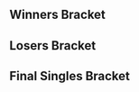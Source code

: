 {{SetGame|melee}}{{DISPLAYTITLE:B.E.A.S.T 7: ''Melee'' Singles Bracket}}{{BracketMatchSMWDisambig |oldtags=Rocky|newtags=Rocky (Swedish player)}}
{{B.E.A.S.T 7 Melee Tabs|This=3}}

==Winners Bracket==
{{16DEWBracketA2
|tourneylink=B.E.A.S.T/7/Melee
|tourneyname=B.E.A.S.T 7
|column-width=200
<!-- Ro16 -->
|r1m1p1=Leffen |r1m1p1flag=se |r1m1p1score=3
|r1m1p2=Amsah |r1m1p2flag=nl |r1m1p2score=0
|r1m1win=1
|r1m1p1char1= |r1m1p2char1= |r1m1p1stock1= |r1m1p2stock1= |r1m1win1= |r1m1stage1=
|r1m1p1char2= |r1m1p2char2= |r1m1p1stock2= |r1m1p2stock2= |r1m1win2= |r1m1stage2=
|r1m1p1char3= |r1m1p2char3= |r1m1p1stock3= |r1m1p2stock3= |r1m1win3= |r1m1stage3=
|r1m1p1char4= |r1m1p2char4= |r1m1p1stock4= |r1m1p2stock4= |r1m1win4= |r1m1stage4=
|r1m1p1char5= |r1m1p2char5= |r1m1p1stock5= |r1m1p2stock5= |r1m1win5= |r1m1stage5=
|r1m1date=
|r1m1finished=
|r1m1details={{BracketMatchDetails
|preview=
|lrthread=
|interview=
|recap=
|comment=
|vod=
}}

|r1m2p1=Druggedfox |r1m2p1flag=us |r1m2p1score=3
|r1m2p2=HomeMadeWaffles |r1m2p2flag=us |r1m2p2score=0
|r1m2win=1
|r1m2p1char1= |r1m2p2char1= |r1m2p1stock1= |r1m2p2stock1= |r1m2win1= |r1m2stage1=
|r1m2p1char2= |r1m2p2char2= |r1m2p1stock2= |r1m2p2stock2= |r1m2win2= |r1m2stage2=
|r1m2p1char3= |r1m2p2char3= |r1m2p1stock3= |r1m2p2stock3= |r1m2win3= |r1m2stage3=
|r1m2p1char4= |r1m2p2char4= |r1m2p1stock4= |r1m2p2stock4= |r1m2win4= |r1m2stage4=
|r1m2p1char5= |r1m2p2char5= |r1m2p1stock5= |r1m2p2stock5= |r1m2win5= |r1m2stage5=
|r1m2date=
|r1m2finished=
|r1m2details={{BracketMatchDetails
|preview=
|lrthread=
|interview=
|recap=
|comment=
|vod=
}}

|r1m3p1=SFAT |r1m3p1flag=us |r1m3p1score=3
|r1m3p2=Android |r1m3p2flag=se |r1m3p2score=0
|r1m3win=1
|r1m3p1char1= |r1m3p2char1= |r1m3p1stock1= |r1m3p2stock1= |r1m3win1= |r1m3stage1=
|r1m3p1char2= |r1m3p2char2= |r1m3p1stock2= |r1m3p2stock2= |r1m3win2= |r1m3stage2=
|r1m3p1char3= |r1m3p2char3= |r1m3p1stock3= |r1m3p2stock3= |r1m3win3= |r1m3stage3=
|r1m3p1char4= |r1m3p2char4= |r1m3p1stock4= |r1m3p2stock4= |r1m3win4= |r1m3stage4=
|r1m3p1char5= |r1m3p2char5= |r1m3p1stock5= |r1m3p2stock5= |r1m3win5= |r1m3stage5=
|r1m3date=
|r1m3finished=
|r1m3details={{BracketMatchDetails
|preview=
|lrthread=
|interview=
|recap=
|comment=
|vod=
}}

|r1m4p1=The Moon |r1m4p1flag=us |r1m4p1score=3
|r1m4p2=Trifasia |r1m4p2flag=es |r1m4p2score=2
|r1m4win=1
|r1m4p1char1=marth |r1m4p2char1=peach |r1m4p1stock1=2 |r1m4p2stock1=0 |r1m4win1=1 |r1m4stage1=Battlefield
|r1m4p1char2=marth |r1m4p2char2=peach |r1m4p1stock2=0 |r1m4p2stock2=1 |r1m4win2=2 |r1m4stage2=Battlfield
|r1m4p1char3=marth |r1m4p2char3=peach |r1m4p1stock3=0 |r1m4p2stock3=1 |r1m4win3=2 |r1m4stage3=Yoshi's Story
|r1m4p1char4=marth |r1m4p2char4=peach |r1m4p1stock4=1 |r1m4p2stock4=0 |r1m4win4=1 |r1m4stage4=Yoshi's Story
|r1m4p1char5=marth |r1m4p2char5=peach |r1m4p1stock5=1 |r1m4p2stock5=0 |r1m4win5=1 |r1m4stage5=Dream Land
|r1m4date=
|r1m4finished=
|r1m4details={{BracketMatchDetails
|preview=
|lrthread=
|interview=
|recap=
|comment=
|vod=
}}

|r1m5p1=Armada |r1m5p1flag=se |r1m5p1score=3
|r1m5p2=Zgetto |r1m5p2flag=nl |r1m5p2score=0
|r1m5win=1
|r1m5p1char1= |r1m5p2char1= |r1m5p1stock1= |r1m5p2stock1= |r1m5win1= |r1m5stage1=
|r1m5p1char2= |r1m5p2char2= |r1m5p1stock2= |r1m5p2stock2= |r1m5win2= |r1m5stage2=
|r1m5p1char3= |r1m5p2char3= |r1m5p1stock3= |r1m5p2stock3= |r1m5win3= |r1m5stage3=
|r1m5p1char4= |r1m5p2char4= |r1m5p1stock4= |r1m5p2stock4= |r1m5win4= |r1m5stage4=
|r1m5p1char5= |r1m5p2char5= |r1m5p1stock5= |r1m5p2stock5= |r1m5win5= |r1m5stage5=
|r1m5date=
|r1m5finished=
|r1m5details={{BracketMatchDetails
|preview=
|lrthread=
|interview=
|recap=
|comment=
|vod=
}}

|r1m6p1=Professor Pro |r1m6p1flag=gb |r1m6p1score=3
|r1m6p2=Jeapie |r1m6p2flag=nl |r1m6p2score=0
|r1m6win=1
|r1m6p1char1= |r1m6p2char1= |r1m6p1stock1= |r1m6p2stock1= |r1m6win1= |r1m6stage1=
|r1m6p1char2= |r1m6p2char2= |r1m6p1stock2= |r1m6p2stock2= |r1m6win2= |r1m6stage2=
|r1m6p1char3= |r1m6p2char3= |r1m6p1stock3= |r1m6p2stock3= |r1m6win3= |r1m6stage3=
|r1m6p1char4= |r1m6p2char4= |r1m6p1stock4= |r1m6p2stock4= |r1m6win4= |r1m6stage4=
|r1m6p1char5= |r1m6p2char5= |r1m6p1stock5= |r1m6p2stock5= |r1m6win5= |r1m6stage5=
|r1m6date=
|r1m6finished=
|r1m6details={{BracketMatchDetails
|preview=
|lrthread=
|interview=
|recap=
|comment=
|vod=
}}

|r1m7p1=Ice |r1m7p1flag=de |r1m7p1score=3
|r1m7p2=Slox |r1m7p2flag=us |r1m7p2score=0
|r1m7win=1
|r1m7p1char1=fox |r1m7p2char1=falco |r1m7p1stock1=3 |r1m7p2stock1=0 |r1m7win1=1 |r1m7stage1=Battlefield
|r1m7p1char2=fox |r1m7p2char2=falco |r1m7p1stock2=2 |r1m7p2stock2=0 |r1m7win2=1 |r1m7stage2=Pokémon Stadium
|r1m7p1char3=fox |r1m7p2char3=falco |r1m7p1stock3=2 |r1m7p2stock3=0 |r1m7win3=1 |r1m7stage3=Pokémon Stadium
|r1m7p1char4= |r1m7p2char4= |r1m7p1stock4= |r1m7p2stock4= |r1m7win4= |r1m7stage4=
|r1m7p1char5= |r1m7p2char5= |r1m7p1stock5= |r1m7p2stock5= |r1m7win5= |r1m7stage5=
|r1m7date=
|r1m7finished=
|r1m7details={{BracketMatchDetails
|preview=
|lrthread=
|interview=
|recap=
|comment=
|vod=
}}

|r1m8p1=Nintendude |r1m8p1flag=us |r1m8p1score=2
|r1m8p2=Crush |r1m8p2flag=us |r1m8p2score=3
|r1m8win=2
|r1m8p1char1= |r1m8p2char1= |r1m8p1stock1= |r1m8p2stock1= |r1m8win1= |r1m8stage1=
|r1m8p1char2= |r1m8p2char2= |r1m8p1stock2= |r1m8p2stock2= |r1m8win2= |r1m8stage2=
|r1m8p1char3= |r1m8p2char3= |r1m8p1stock3= |r1m8p2stock3= |r1m8win3= |r1m8stage3=
|r1m8p1char4= |r1m8p2char4= |r1m8p1stock4= |r1m8p2stock4= |r1m8win4= |r1m8stage4=
|r1m8p1char5= |r1m8p2char5= |r1m8p1stock5= |r1m8p2stock5= |r1m8win5= |r1m8stage5=
|r1m8date=
|r1m8finished=
|r1m8details={{BracketMatchDetails
|preview=
|lrthread=
|interview=
|recap=
|comment=
|vod=
}}

<!-- QUARTERFINALS -->
|r2m1p1=Leffen |r2m1p1flag=se |r2m1p1score=3
|r2m1p2=Druggedfox |r2m1p2flag=us |r2m1p2score=1
|r2m1win=1
|r2m1p1char1= |r2m1p2char1= |r2m1p1stock1= |r2m1p2stock1= |r2m1win1= |r2m1stage1=
|r2m1p1char2= |r2m1p2char2= |r2m1p1stock2= |r2m1p2stock2= |r2m1win2= |r2m1stage2=
|r2m1p1char3= |r2m1p2char3= |r2m1p1stock3= |r2m1p2stock3= |r2m1win3= |r2m1stage3=
|r2m1p1char4= |r2m1p2char4= |r2m1p1stock4= |r2m1p2stock4= |r2m1win4= |r2m1stage4=
|r2m1p1char5= |r2m1p2char5= |r2m1p1stock5= |r2m1p2stock5= |r2m1win5= |r2m1stage5=
|r2m1date=
|r2m1finished=
|r2m1details={{BracketMatchDetails
|preview=
|lrthread=
|interview=
|recap=
|comment=
|vod=
}}

|r2m2p1=SFAT |r2m2p1flag=us |r2m2p1score=1
|r2m2p2=The Moon |r2m2p2flag=us |r2m2p2score=3
|r2m2win=2
|r2m2p1char1= |r2m2p2char1= |r2m2p1stock1= |r2m2p2stock1= |r2m2win1= |r2m2stage1=
|r2m2p1char2= |r2m2p2char2= |r2m2p1stock2= |r2m2p2stock2= |r2m2win2= |r2m2stage2=
|r2m2p1char3= |r2m2p2char3= |r2m2p1stock3= |r2m2p2stock3= |r2m2win3= |r2m2stage3=
|r2m2p1char4= |r2m2p2char4= |r2m2p1stock4= |r2m2p2stock4= |r2m2win4= |r2m2stage4=
|r2m2p1char5= |r2m2p2char5= |r2m2p1stock5= |r2m2p2stock5= |r2m2win5= |r2m2stage5=
|r2m2date=
|r2m2finished=
|r2m2details={{BracketMatchDetails
|preview=
|lrthread=
|interview=
|recap=
|comment=
|vod=
}}

|r2m3p1=Armada |r2m3p1flag=se |r2m3p1score=3
|r2m3p2=Professor Pro |r2m3p2flag=gb |r2m3p2score=0
|r2m3win=1
|r2m3p1char1=peach |r2m3p2char1=fox |r2m3p1stock1=3 |r2m3p2stock1=0 |r2m3win1=1 |r2m3stage1=Dream Land
|r2m3p1char2=peach |r2m3p2char2=fox |r2m3p1stock2=2 |r2m3p2stock2=0 |r2m3win2=1 |r2m3stage2=Pokémon Stadium
|r2m3p1char3=peach |r2m3p2char3=fox |r2m3p1stock3=2 |r2m3p2stock3=0 |r2m3win3=1 |r2m3stage3=Pokémon Stadium
|r2m3p1char4= |r2m3p2char4= |r2m3p1stock4= |r2m3p2stock4= |r2m3win4= |r2m3stage4=
|r2m3p1char5= |r2m3p2char5= |r2m3p1stock5= |r2m3p2stock5= |r2m3win5= |r2m3stage5=
|r2m3date=
|r2m3finished=
|r2m3details={{BracketMatchDetails
|preview=
|lrthread=
|interview=
|recap=
|comment=
|vod=
}}

|r2m4p1=Ice |r2m4p1flag=de |r2m4p1score=3
|r2m4p2=Crush |r2m4p2flag=us |r2m4p2score=0
|r2m4win=1
|r2m4p1char1= |r2m4p2char1= |r2m4p1stock1= |r2m4p2stock1= |r2m4win1= |r2m4stage1=
|r2m4p1char2= |r2m4p2char2= |r2m4p1stock2= |r2m4p2stock2= |r2m4win2= |r2m4stage2=
|r2m4p1char3= |r2m4p2char3= |r2m4p1stock3= |r2m4p2stock3= |r2m4win3= |r2m4stage3=
|r2m4p1char4= |r2m4p2char4= |r2m4p1stock4= |r2m4p2stock4= |r2m4win4= |r2m4stage4=
|r2m4p1char5= |r2m4p2char5= |r2m4p1stock5= |r2m4p2stock5= |r2m4win5= |r2m4stage5=
|r2m4date=
|r2m4finished=
|r2m4details={{BracketMatchDetails
|preview=
|lrthread=
|interview=
|recap=
|comment=
|vod=
}}

<!-- SEMIFINALS -->
|r3m1p1=Leffen |r3m1p1flag=se |r3m1p1score=3
|r3m1p2=The Moon |r3m1p2flag=us |r3m1p2score=2
|r3m1win=1
|r3m1p1char1=fox |r3m1p2char1=marth |r3m1p1stock1=1 |r3m1p2stock1=0 |r3m1win1=1 |r3m1stage1=Battlefield
|r3m1p1char2=fox |r3m1p2char2=marth |r3m1p1stock2=0 |r3m1p2stock2=1 |r3m1win2=2 |r3m1stage2=Yoshi's Story
|r3m1p1char3=fox |r3m1p2char3=marth |r3m1p1stock3=2 |r3m1p2stock3=0 |r3m1win3=1 |r3m1stage3=Dream Land
|r3m1p1char4=fox |r3m1p2char4=marth |r3m1p1stock4=0 |r3m1p2stock4=3 |r3m1win4=2 |r3m1stage4=Fountain of Dreams
|r3m1p1char5=fox |r3m1p2char5=marth |r3m1p1stock5=1 |r3m1p2stock5=0 |r3m1win5=1 |r3m1stage5=Pokémon Stadium
|r3m1date=
|r3m1finished=
|r3m1details={{BracketMatchDetails
|preview=
|lrthread=
|interview=
|recap=
|comment=
|vod=https://www.youtube.com/watch?v=y-6-nva9Tjc
}}

|r3m2p1=Armada |r3m2p1flag=se |r3m2p1score=3
|r3m2p2=Ice |r3m2p2flag=de |r3m2p2score=0
|r3m2win=1
|r3m2p1char1=peach |r3m2p2char1=fox |r3m2p1stock1=2 |r3m2p2stock1=0 |r3m2win1=1 |r3m2stage1=Fountain of Dreams
|r3m2p1char2=peach |r3m2p2char2=fox |r3m2p1stock2=2 |r3m2p2stock2=0 |r3m2win2=1 |r3m2stage2=Pokémon Stadium
|r3m2p1char3=peach |r3m2p2char3=fox |r3m2p1stock3=2 |r3m2p2stock3=0 |r3m2win3=1 |r3m2stage3=Pokémon Stadium
|r3m2date=
|r3m2finished=
|r3m2details={{BracketMatchDetails
|preview=
|lrthread=
|interview=
|recap=
|comment=
|vod=https://www.youtube.com/watch?v=CYxignA-1co
}}
}}

==Losers Bracket==
{{32DELBracketSmwA
|tourneylink=B.E.A.S.T/7/Melee
|tourneyname=B.E.A.S.T 7
|l1placement=25-32
|l2placement=17-24
|l3placement=13-16
|l4placement=9-12
|l5placement=7-8
|l6placement=5-6
|column-width=150
|L1=Losers Round 1
|L2=Losers Round 2
|L3=Losers Round 3
|L4=Losers Round 4
|L5=Losers Round 5
|L6=Losers Round 6
|L7=Losers Round 7
|L8=Losers Round 8

|l1m1p1=Eagle |l1m1p1flag=dk |l1m1p1score=0
|l1m1p2=Fuzzyness |l1m1p2flag=gb |l1m1p2score=2
|l1m1win=2
|l1m1p1char1= |l1m1p2char1= |l1m1p1stock1= |l1m1p2stock1= |l1m1win1= |l1m1stage1=
|l1m1p1char2= |l1m1p2char2= |l1m1p1stock2= |l1m1p2stock2= |l1m1win2= |l1m1stage2=
|l1m1p1char3= |l1m1p2char3= |l1m1p1stock3= |l1m1p2stock3= |l1m1win3= |l1m1stage3=
|l1m1p1char4= |l1m1p2char4= |l1m1p1stock4= |l1m1p2stock4= |l1m1win4= |l1m1stage4=
|l1m1p1char5= |l1m1p2char5= |l1m1p1stock5= |l1m1p2stock5= |l1m1win5= |l1m1stage5=
|l1m1date=
|l1m1finished=
|l1m1details={{BracketMatchDetails|comment=|preview=|lrthread=|vod=|interview=|recap=}}

|l1m2p1=Daydee |l1m2p1flag=se |l1m2p1score=2
|l1m2p2=dizzkidboogie |l1m2p2flag=us |l1m2p2score=1
|l1m2win=1
|l1m2p1char1= |l1m2p2char1= |l1m2p1stock1= |l1m2p2stock1= |l1m2win1= |l1m2stage1=
|l1m2p1char2= |l1m2p2char2= |l1m2p1stock2= |l1m2p2stock2= |l1m2win2= |l1m2stage2=
|l1m2p1char3= |l1m2p2char3= |l1m2p1stock3= |l1m2p2stock3= |l1m2win3= |l1m2stage3=
|l1m2p1char4= |l1m2p2char4= |l1m2p1stock4= |l1m2p2stock4= |l1m2win4= |l1m2stage4=
|l1m2p1char5= |l1m2p2char5= |l1m2p1stock5= |l1m2p2stock5= |l1m2win5= |l1m2stage5=
|l1m2date=
|l1m2finished=
|l1m2details={{BracketMatchDetails|comment=|preview=|lrthread=|vod=|interview=|recap=}}

|l1m3p1=SchlimmShady |l1m3p1flag=de |l1m3p1score=1
|l1m3p2=Sverre |l1m3p2flag=no |l1m3p2score=2
|l1m3win=2
|l1m3p1char1= |l1m3p2char1= |l1m3p1stock1= |l1m3p2stock1= |l1m3win1= |l1m3stage1=
|l1m3p1char2= |l1m3p2char2= |l1m3p1stock2= |l1m3p2stock2= |l1m3win2= |l1m3stage2=
|l1m3p1char3= |l1m3p2char3= |l1m3p1stock3= |l1m3p2stock3= |l1m3win3= |l1m3stage3=
|l1m3p1char4= |l1m3p2char4= |l1m3p1stock4= |l1m3p2stock4= |l1m3win4= |l1m3stage4=
|l1m3p1char5= |l1m3p2char5= |l1m3p1stock5= |l1m3p2stock5= |l1m3win5= |l1m3stage5=
|l1m3date=
|l1m3finished=
|l1m3details={{BracketMatchDetails|comment=|preview=|lrthread=|vod=|interview=|recap=}}

|l1m4p1=Zorc |l1m4p1flag=no |l1m4p1score=2
|l1m4p2=Rocky |l1m4p2flag=se |l1m4p2score=1
|l1m4win=1
|l1m4p1char1= |l1m4p2char1= |l1m4p1stock1= |l1m4p2stock1= |l1m4win1= |l1m4stage1=
|l1m4p1char2= |l1m4p2char2= |l1m4p1stock2= |l1m4p2stock2= |l1m4win2= |l1m4stage2=
|l1m4p1char3= |l1m4p2char3= |l1m4p1stock3= |l1m4p2stock3= |l1m4win3= |l1m4stage3=
|l1m4p1char4= |l1m4p2char4= |l1m4p1stock4= |l1m4p2stock4= |l1m4win4= |l1m4stage4=
|l1m4p1char5= |l1m4p2char5= |l1m4p1stock5= |l1m4p2stock5= |l1m4win5= |l1m4stage5=
|l1m4date=
|l1m4finished=
|l1m4details={{BracketMatchDetails|comment=|preview=|lrthread=|vod=|interview=|recap=}}

|l1m5p1=MattDotZeb |l1m5p1flag=us |l1m5p1score={{win}}
|l1m5p2=JohnnyFight |l1m5p2flag=se |l1m5p2score=DQ
|l1m5win=1
|l1m5p1char1= |l1m5p2char1= |l1m5p1stock1= |l1m5p2stock1= |l1m5win1= |l1m5stage1=
|l1m5p1char2= |l1m5p2char2= |l1m5p1stock2= |l1m5p2stock2= |l1m5win2= |l1m5stage2=
|l1m5p1char3= |l1m5p2char3= |l1m5p1stock3= |l1m5p2stock3= |l1m5win3= |l1m5stage3=
|l1m5p1char4= |l1m5p2char4= |l1m5p1stock4= |l1m5p2stock4= |l1m5win4= |l1m5stage4=
|l1m5p1char5= |l1m5p2char5= |l1m5p1stock5= |l1m5p2stock5= |l1m5win5= |l1m5stage5=
|l1m5date=
|l1m5finished=
|l1m5details={{BracketMatchDetails|comment=|preview=|lrthread=|vod=|interview=|recap=}}

|l1m6p1=K-12 |l1m6p1flag=es |l1m6p1score=1
|l1m6p2=Däumling |l1m6p2flag=de |l1m6p2score=2
|l1m6win=2
|l1m6p1char1= |l1m6p2char1= |l1m6p1stock1= |l1m6p2stock1= |l1m6win1= |l1m6stage1=
|l1m6p1char2= |l1m6p2char2= |l1m6p1stock2= |l1m6p2stock2= |l1m6win2= |l1m6stage2=
|l1m6p1char3= |l1m6p2char3= |l1m6p1stock3= |l1m6p2stock3= |l1m6win3= |l1m6stage3=
|l1m6p1char4= |l1m6p2char4= |l1m6p1stock4= |l1m6p2stock4= |l1m6win4= |l1m6stage4=
|l1m6p1char5= |l1m6p2char5= |l1m6p1stock5= |l1m6p2stock5= |l1m6win5= |l1m6stage5=
|l1m6date=
|l1m6finished=
|l1m6details={{BracketMatchDetails|comment=|preview=|lrthread=|vod=|interview=|recap=}}

|l1m7p1=Zoler |l1m7p1flag=se |l1m7p1score=0
|l1m7p2=Overtriforce |l1m7p2flag=es |l1m7p2score=2
|l1m7win=2
|l1m7p1char1= |l1m7p2char1= |l1m7p1stock1= |l1m7p2stock1= |l1m7win1= |l1m7stage1=
|l1m7p1char2= |l1m7p2char2= |l1m7p1stock2= |l1m7p2stock2= |l1m7win2= |l1m7stage2=
|l1m7p1char3= |l1m7p2char3= |l1m7p1stock3= |l1m7p2stock3= |l1m7win3= |l1m7stage3=
|l1m7p1char4= |l1m7p2char4= |l1m7p1stock4= |l1m7p2stock4= |l1m7win4= |l1m7stage4=
|l1m7p1char5= |l1m7p2char5= |l1m7p1stock5= |l1m7p2stock5= |l1m7win5= |l1m7stage5=
|l1m7date=
|l1m7finished=
|l1m7details={{BracketMatchDetails|comment=|preview=|lrthread=|vod=|interview=|recap=}}

|l1m8p1=BeLia |l1m8p1flag=fr |l1m8p1score=0
|l1m8p2=Baxon |l1m8p2flag=fr |l1m8p2score=2
|l1m8win=2
|l1m8p1char1= |l1m8p2char1= |l1m8p1stock1= |l1m8p2stock1= |l1m8win1= |l1m8stage1=
|l1m8p1char2= |l1m8p2char2= |l1m8p1stock2= |l1m8p2stock2= |l1m8win2= |l1m8stage2=
|l1m8p1char3= |l1m8p2char3= |l1m8p1stock3= |l1m8p2stock3= |l1m8win3= |l1m8stage3=
|l1m8p1char4= |l1m8p2char4= |l1m8p1stock4= |l1m8p2stock4= |l1m8win4= |l1m8stage4=
|l1m8p1char5= |l1m8p2char5= |l1m8p1stock5= |l1m8p2stock5= |l1m8win5= |l1m8stage5=
|l1m8date=
|l1m8finished=
|l1m8details={{BracketMatchDetails|comment=|preview=|lrthread=|vod=|interview=|recap=}}


|l2m1p1=Nintendude |l2m1p1flag=us |l2m1p1score=2
|l2m1p2=Fuzzyness |l2m1p2flag=gb |l2m1p2score=3
|l2m1win=2
|l2m1p1char1= |l2m1p2char1= |l2m1p1stock1= |l2m1p2stock1= |l2m1win1= |l2m1stage1=
|l2m1p1char2= |l2m1p2char2= |l2m1p1stock2= |l2m1p2stock2= |l2m1win2= |l2m1stage2=
|l2m1p1char3= |l2m1p2char3= |l2m1p1stock3= |l2m1p2stock3= |l2m1win3= |l2m1stage3=
|l2m1p1char4= |l2m1p2char4= |l2m1p1stock4= |l2m1p2stock4= |l2m1win4= |l2m1stage4=
|l2m1p1char5= |l2m1p2char5= |l2m1p1stock5= |l2m1p2stock5= |l2m1win5= |l2m1stage5=
|l2m1date=
|l2m1finished=
|l2m1details={{BracketMatchDetails|comment=|preview=|lrthread=|vod=|interview=|recap=}}

|l2m2p1=Slox |l2m2p1flag=us |l2m2p1score=3
|l2m2p2=Daydee |l2m2p2flag=se |l2m2p2score=2
|l2m2win=1
|l2m2p1char1= |l2m2p2char1= |l2m2p1stock1= |l2m2p2stock1= |l2m2win1= |l2m2stage1=
|l2m2p1char2= |l2m2p2char2= |l2m2p1stock2= |l2m2p2stock2= |l2m2win2= |l2m2stage2=
|l2m2p1char3= |l2m2p2char3= |l2m2p1stock3= |l2m2p2stock3= |l2m2win3= |l2m2stage3=
|l2m2p1char4= |l2m2p2char4= |l2m2p1stock4= |l2m2p2stock4= |l2m2win4= |l2m2stage4=
|l2m2p1char5= |l2m2p2char5= |l2m2p1stock5= |l2m2p2stock5= |l2m2win5= |l2m2stage5=
|l2m2date=
|l2m2finished=
|l2m2details={{BracketMatchDetails|comment=|preview=|lrthread=|vod=|interview=|recap=}}

|l2m3p1=Jeapie |l2m3p1flag=nl |l2m3p1score=3
|l2m3p2=Sverre |l2m3p2flag=no |l2m3p2score=0
|l2m3win=1
|l2m3p1char1= |l2m3p2char1= |l2m3p1stock1= |l2m3p2stock1= |l2m3win1= |l2m3stage1=
|l2m3p1char2= |l2m3p2char2= |l2m3p1stock2= |l2m3p2stock2= |l2m3win2= |l2m3stage2=
|l2m3p1char3= |l2m3p2char3= |l2m3p1stock3= |l2m3p2stock3= |l2m3win3= |l2m3stage3=
|l2m3p1char4= |l2m3p2char4= |l2m3p1stock4= |l2m3p2stock4= |l2m3win4= |l2m3stage4=
|l2m3p1char5= |l2m3p2char5= |l2m3p1stock5= |l2m3p2stock5= |l2m3win5= |l2m3stage5=
|l2m3date=
|l2m3finished=
|l2m3details={{BracketMatchDetails|comment=|preview=|lrthread=|vod=|interview=|recap=}}

|l2m4p1=Zgetto |l2m4p1flag=nl |l2m4p1score=3
|l2m4p2=Zorc |l2m4p2flag=no |l2m4p2score=0
|l2m4win=1
|l2m4p1char1= |l2m4p2char1= |l2m4p1stock1= |l2m4p2stock1= |l2m4win1= |l2m4stage1=
|l2m4p1char2= |l2m4p2char2= |l2m4p1stock2= |l2m4p2stock2= |l2m4win2= |l2m4stage2=
|l2m4p1char3= |l2m4p2char3= |l2m4p1stock3= |l2m4p2stock3= |l2m4win3= |l2m4stage3=
|l2m4p1char4= |l2m4p2char4= |l2m4p1stock4= |l2m4p2stock4= |l2m4win4= |l2m4stage4=
|l2m4p1char5= |l2m4p2char5= |l2m4p1stock5= |l2m4p2stock5= |l2m4win5= |l2m4stage5=
|l2m4date=
|l2m4finished=
|l2m4details={{BracketMatchDetails|comment=|preview=|lrthread=|vod=|interview=|recap=}}

|l2m5p1=Trifasia |l2m5p1flag=es |l2m5p1score=3
|l2m5p2=MattDotZeb |l2m5p2flag=us |l2m5p2score=2
|l2m5win=1
|l2m5p1char1= |l2m5p2char1= |l2m5p1stock1= |l2m5p2stock1= |l2m5win1= |l2m5stage1=
|l2m5p1char2= |l2m5p2char2= |l2m5p1stock2= |l2m5p2stock2= |l2m5win2= |l2m5stage2=
|l2m5p1char3= |l2m5p2char3= |l2m5p1stock3= |l2m5p2stock3= |l2m5win3= |l2m5stage3=
|l2m5p1char4= |l2m5p2char4= |l2m5p1stock4= |l2m5p2stock4= |l2m5win4= |l2m5stage4=
|l2m5p1char5= |l2m5p2char5= |l2m5p1stock5= |l2m5p2stock5= |l2m5win5= |l2m5stage5=
|l2m5date=
|l2m5finished=
|l2m5details={{BracketMatchDetails|comment=|preview=|lrthread=|vod=|interview=|recap=}}

|l2m6p1=Android |l2m6p1flag=se |l2m6p1score=3
|l2m6p2=Däumling |l2m6p2flag=de |l2m6p2score=1
|l2m6win=1
|l2m6p1char1= |l2m6p2char1= |l2m6p1stock1= |l2m6p2stock1= |l2m6win1= |l2m6stage1=
|l2m6p1char2= |l2m6p2char2= |l2m6p1stock2= |l2m6p2stock2= |l2m6win2= |l2m6stage2=
|l2m6p1char3= |l2m6p2char3= |l2m6p1stock3= |l2m6p2stock3= |l2m6win3= |l2m6stage3=
|l2m6p1char4= |l2m6p2char4= |l2m6p1stock4= |l2m6p2stock4= |l2m6win4= |l2m6stage4=
|l2m6p1char5= |l2m6p2char5= |l2m6p1stock5= |l2m6p2stock5= |l2m6win5= |l2m6stage5=
|l2m6date=
|l2m6finished=
|l2m6details={{BracketMatchDetails|comment=|preview=|lrthread=|vod=|interview=|recap=}}

|l2m7p1=HomeMadeWaffles |l2m7p1flag=us |l2m7p1score=1
|l2m7p2=Overtriforce |l2m7p2flag=es |l2m7p2score=3
|l2m7win=2
|l2m7p1char1= |l2m7p2char1= |l2m7p1stock1= |l2m7p2stock1= |l2m7win1= |l2m7stage1=
|l2m7p1char2= |l2m7p2char2= |l2m7p1stock2= |l2m7p2stock2= |l2m7win2= |l2m7stage2=
|l2m7p1char3= |l2m7p2char3= |l2m7p1stock3= |l2m7p2stock3= |l2m7win3= |l2m7stage3=
|l2m7p1char4= |l2m7p2char4= |l2m7p1stock4= |l2m7p2stock4= |l2m7win4= |l2m7stage4=
|l2m7p1char5= |l2m7p2char5= |l2m7p1stock5= |l2m7p2stock5= |l2m7win5= |l2m7stage5=
|l2m7date=
|l2m7finished=
|l2m7details={{BracketMatchDetails|comment=|preview=|lrthread=|vod=|interview=|recap=}}

|l2m8p1=Amsah |l2m8p1flag=nl |l2m8p1score=3
|l2m8p2=Baxon |l2m8p2flag=fr |l2m8p2score=1
|l2m8win=1
|l2m8p1char1=sheik |l2m8p2char1=falco |l2m8p1stock1=0 |l2m8p2stock1=2 |l2m8win1=2 |l2m8stage1=Battlefield
|l2m8p1char2=sheik |l2m8p2char2=falco |l2m8p1stock2=2 |l2m8p2stock2=0 |l2m8win2=1 |l2m8stage2=Yoshi's Story
|l2m8p1char3=sheik |l2m8p2char3=falco |l2m8p1stock3=2 |l2m8p2stock3=0 |l2m8win3=1 |l2m8stage3=Pokémon Stadium
|l2m8p1char4=sheik |l2m8p2char4=falco |l2m8p1stock4=1 |l2m8p2stock4=0 |l2m8win4=1 |l2m8stage4=Dream Land
|l2m8p1char5= |l2m8p2char5= |l2m8p1stock5= |l2m8p2stock5= |l2m8win5= |l2m8stage5=
|l2m8date=
|l2m8finished=
|l2m8details={{BracketMatchDetails|comment=|preview=|lrthread=|vod=|interview=|recap=}}


|l3m1p1=Fuzzyness |l3m1p1flag=gb |l3m1p1score=1
|l3m1p2=Slox |l3m1p2flag=us |l3m1p2score=3
|l3m1win=2
|l3m1p1char1=fox |l3m1p2char1=fox |l3m1p1stock1=0 |l3m1p2stock1=2 |l3m1win1=2 |l3m1stage1=Battlefield
|l3m1p1char2=fox |l3m1p2char2=fox |l3m1p1stock2=0 |l3m1p2stock2=1 |l3m1win2=2 |l3m1stage2=Battlefield
|l3m1p1char3=cf |l3m1p2char3=fox |l3m1p1stock3=2 |l3m1p2stock3=0 |l3m1win3=1 |l3m1stage3=Battlefield
|l3m1p1char4=cf |l3m1p2char4=fox |l3m1p1stock4=0 |l3m1p2stock4=1 |l3m1win4=2 |l3m1stage4=Fountain of Dreams
|l3m1p1char5= |l3m1p2char5= |l3m1p1stock5= |l3m1p2stock5= |l3m1win5= |l3m1stage5=
|l3m1date=February 19, 2017
|l3m1finished=
|l3m1details={{BracketMatchDetails|comment=|preview=|lrthread=|vod=|interview=|recap=}}

|l3m2p1=Jeapie |l3m2p1flag=nl |l3m2p1score=1
|l3m2p2=Zgetto  |l3m2p2flag=nl |l3m2p2score=3
|l3m2win=2
|l3m2p1char1= |l3m2p2char1= |l3m2p1stock1= |l3m2p2stock1= |l3m2win1= |l3m2stage1=
|l3m2p1char2= |l3m2p2char2= |l3m2p1stock2= |l3m2p2stock2= |l3m2win2= |l3m2stage2=
|l3m2p1char3= |l3m2p2char3= |l3m2p1stock3= |l3m2p2stock3= |l3m2win3= |l3m2stage3=
|l3m2p1char4= |l3m2p2char4= |l3m2p1stock4= |l3m2p2stock4= |l3m2win4= |l3m2stage4=
|l3m2p1char5= |l3m2p2char5= |l3m2p1stock5= |l3m2p2stock5= |l3m2win5= |l3m2stage5=
|l3m2date=
|l3m2finished=
|l3m2details={{BracketMatchDetails|comment=|preview=|lrthread=|vod=|interview=|recap=}}

|l3m3p1=Trifasia |l3m3p1flag=es |l3m3p1score=2
|l3m3p2=Android |l3m3p2flag=se |l3m3p2score=3
|l3m3win=2
|l3m3p1char1=peach |l3m3p2char1=sheik |l3m3p1stock1=1 |l3m3p2stock1=0 |l3m3win1=1 |l3m3stage1=Battlefield
|l3m3p1char2=peach |l3m3p2char2=sheik |l3m3p1stock2=0 |l3m3p2stock2=1 |l3m3win2=2 |l3m3stage2=Yoshi's Story
|l3m3p1char3=peach |l3m3p2char3=sheik |l3m3p1stock3=0 |l3m3p2stock3=1 |l3m3win3=2 |l3m3stage3=Final Destination
|l3m3p1char4=peach |l3m3p2char4=sheik |l3m3p1stock4=2 |l3m3p2stock4=0 |l3m3win4=1 |l3m3stage4=Final Destination
|l3m3p1char5=peach |l3m3p2char5=sheik |l3m3p1stock5=0 |l3m3p2stock5=2 |l3m3win5=2 |l3m3stage5=Fountain of Dreams
|l3m3date=
|l3m3finished=
|l3m3details={{BracketMatchDetails|comment=|preview=|lrthread=|vod=|interview=|recap=}}

|l3m4p1=Overtriforce |l3m4p1flag=es |l3m4p1score=2
|l3m4p2=Amsah |l3m4p2flag=nl |l3m4p2score=3
|l3m4win=2
|l3m4p1char1= |l3m4p2char1= |l3m4p1stock1= |l3m4p2stock1= |l3m4win1= |l3m4stage1=
|l3m4p1char2= |l3m4p2char2= |l3m4p1stock2= |l3m4p2stock2= |l3m4win2= |l3m4stage2=
|l3m4p1char3= |l3m4p2char3= |l3m4p1stock3= |l3m4p2stock3= |l3m4win3= |l3m4stage3=
|l3m4p1char4= |l3m4p2char4= |l3m4p1stock4= |l3m4p2stock4= |l3m4win4= |l3m4stage4=
|l3m4p1char5= |l3m4p2char5= |l3m4p1stock5= |l3m4p2stock5= |l3m4win5= |l3m4stage5=
|l3m4date=
|l3m4finished=
|l3m4details={{BracketMatchDetails|comment=|preview=|lrthread=|vod=|interview=|recap=}}


|l4m1p1=SFAT |l4m1p1flag=us |l4m1p1score=1
|l4m1p2=Slox |l4m1p2flag=us |l4m1p2score=3
|l4m1win=2
|l4m1p1char1=fox |l4m1p2char1=fox |l4m1p1stock1=1 |l4m1p2stock1=0 |l4m1win1=1 |l4m1stage1=Yoshi's Story
|l4m1p1char2=fox |l4m1p2char2=fox |l4m1p1stock2=0 |l4m1p2stock2=1 |l4m1win2=2 |l4m1stage2=Battlefield
|l4m1p1char3=fox |l4m1p2char3=fox |l4m1p1stock3=0 |l4m1p2stock3=1 |l4m1win3=2 |l4m1stage3=Final Destination
|l4m1p1char4=fox |l4m1p2char4=fox |l4m1p1stock4=0 |l4m1p2stock4=1 |l4m1win4=2 |l4m1stage4=Final Destination
|l4m1p1char5= |l4m1p2char5= |l4m1p1stock5= |l4m1p2stock5= |l4m1win5= |l4m1stage5=
|l4m1date=
|l4m1finished=
|l4m1details={{BracketMatchDetails|comment=|preview=|lrthread=|vod=|interview=|recap=}}

|l4m2p1=Druggedfox |l4m2p1flag=us |l4m2p1score=3
|l4m2p2=Zgetto |l4m2p2flag=nl |l4m2p2score=0
|l4m2win=1
|l4m2p1char1=fox |l4m2p2char1=fox |l4m2p1stock1=1 |l4m2p2stock1=0 |l4m2win1=1 |l4m2stage1=Yoshi's Story
|l4m2p1char2=fox |l4m2p2char2=fox |l4m2p1stock2=1 |l4m2p2stock2=0 |l4m2win2=1 |l4m2stage2=Fountain of Dreams
|l4m2p1char3=fox |l4m2p2char3=fox |l4m2p1stock3=1 |l4m2p2stock3=0 |l4m2win3=1 |l4m2stage3=Fountain of Dreams
|l4m2p1char4= |l4m2p2char4= |l4m2p1stock4= |l4m2p2stock4= |l4m2win4= |l4m2stage4=
|l4m2p1char5= |l4m2p2char5= |l4m2p1stock5= |l4m2p2stock5= |l4m2win5= |l4m2stage5=
|l4m2date=
|l4m2finished=
|l4m2details={{BracketMatchDetails|comment=|preview=|lrthread=|vod=|interview=|recap=}}

|l4m3p1=Crush |l4m3p1flag=us |l4m3p1score=0
|l4m3p2=Android |l4m3p2flag=se |l4m3p2score=3
|l4m3win=2
|l4m3p1char1=fox |l4m3p2char1=sheik |l4m3p1stock1=0 |l4m3p2stock1=1 |l4m3win1=2 |l4m3stage1=Battlefield
|l4m3p1char2=fox |l4m3p2char2=sheik |l4m3p1stock2=0 |l4m3p2stock2=1 |l4m3win2=2 |l4m3stage2=Pokémon Stadium
|l4m3p1char3=fox |l4m3p2char3=sheik |l4m3p1stock3=0 |l4m3p2stock3=1 |l4m3win3=2 |l4m3stage3=Pokémon Stadium
|l4m3p1char4= |l4m3p2char4= |l4m3p1stock4= |l4m3p2stock4= |l4m3win4= |l4m3stage4=
|l4m3p1char5= |l4m3p2char5= |l4m3p1stock5= |l4m3p2stock5= |l4m3win5= |l4m3stage5=
|l4m3date=
|l4m3finished=
|l4m3details={{BracketMatchDetails|comment=|preview=|lrthread=|vod=|interview=|recap=}}

|l4m4p1=Professor Pro |l4m4p1flag=gb |l4m4p1score=1
|l4m4p2=Amsah |l4m4p2flag=nl |l4m4p2score=3
|l4m4win=2
|l4m4p1char1=fox |l4m4p2char1=sheik |l4m4p1stock1=1 |l4m4p2stock1=0 |l4m4win1=1 |l4m4stage1=Yoshi's Story
|l4m4p1char2=fox |l4m4p2char2=sheik |l4m4p1stock2=0 |l4m4p2stock2=1 |l4m4win2=2 |l4m4stage2=Battlefield
|l4m4p1char3=fox |l4m4p2char3=sheik |l4m4p1stock3=0 |l4m4p2stock3=1 |l4m4win3=2 |l4m4stage3=Pokémon Stadium
|l4m4p1char4=fox |l4m4p2char4=sheik |l4m4p1stock4=0 |l4m4p2stock4=1 |l4m4win4=2 |l4m4stage4=Pokémon Stadium
|l4m4p1char5= |l4m4p2char5= |l4m4p1stock5= |l4m4p2stock5= |l4m4win5= |l4m4stage5=
|l4m4date=
|l4m4finished=
|l4m4details={{BracketMatchDetails|comment=|preview=|lrthread=|vod=|interview=|recap=}}


|l5m1p1=Slox |l5m1p1flag=us |l5m1p1score=1
|l5m1p2=Druggedfox |l5m1p2flag=us |l5m1p2score=3
|l5m1win=2
|l5m1p1char1=fox |l5m1p2char1=fox |l5m1p1stock1=0 |l5m1p2stock1=2 |l5m1win1=2 |l5m1stage1=Yoshi's Story
|l5m1p1char2=fox |l5m1p2char2=fox |l5m1p1stock2=0 |l5m1p2stock2=1 |l5m1win2=2 |l5m1stage2=Battlefield
|l5m1p1char3=fox |l5m1p2char3=fox |l5m1p1stock3=1 |l5m1p2stock3=0 |l5m1win3=1 |l5m1stage3=Battlefield
|l5m1p1char4=fox |l5m1p2char4=fox |l5m1p1stock4=0 |l5m1p2stock4=1 |l5m1win4=2 |l5m1stage4=Pokémon Stadium
|l5m1date=
|l5m1finished=
|l5m1details={{BracketMatchDetails|comment=|preview=|lrthread=|vod=https://www.youtube.com/watch?v=0Oa4gAZQqRQ|interview=|recap=}}

|l5m2p1=Android |l5m2p1flag=se |l5m2p1score=0
|l5m2p2=Amsah |l5m2p2flag=nl |l5m2p2score=3
|l5m2win=2
|l5m2p1char1=sheik |l5m2p2char1=sheik |l5m2p1stock1=0 |l5m2p2stock1=1 |l5m2win1=2 |l5m2stage1=Dream Land
|l5m2p1char2=sheik |l5m2p2char2=sheik |l5m2p1stock2=0 |l5m2p2stock2=1 |l5m2win2=2 |l5m2stage2=Dream Land
|l5m2p1char3=sheik |l5m2p2char3=sheik |l5m2p1stock3=0 |l5m2p2stock3=1 |l5m2win3=2 |l5m2stage3=Battlefield
|l5m2date=
|l5m2finished=
|l5m2details={{BracketMatchDetails|comment=|preview=|lrthread=|vod=https://www.youtube.com/watch?v=2v6oAErRnTs|interview=|recap=}}


|l6m1p1=Ice |l6m1p1flag=de |l6m1p1score=3
|l6m1p2=Druggedfox |l6m1p2flag=us |l6m1p2score=0
|l6m1win=1
|l6m1p1char1=fox |l6m1p2char1=fox |l6m1p1stock1=1 |l6m1p2stock1=0 |l6m1win1=1 |l6m1stage1=Fountain of Dreams
|l6m1p1char2=fox |l6m1p2char2=fox |l6m1p1stock2=3 |l6m1p2stock2=0 |l6m1win2=1 |l6m1stage2=Fountain of Dreams
|l6m1p1char3=fox |l6m1p2char3=fox |l6m1p1stock3=1 |l6m1p2stock3=0 |l6m1win3=1 |l6m1stage3=Final Destination
|l6m1details={{BracketMatchDetails|preview=|lrthread=|interview=|recap=|comment=|live=|vod=https://www.youtube.com/watch?v=-G3hNpRNryQ}}

|l6m2p1=The Moon |l6m2p1flag=us |l6m2p1score=3
|l6m2p2=Amsah |l6m2p2flag=nl |l6m2p2score=0
|l6m2win=1
|l6m2p1char1=marth |l6m2p2char1=sheik |l6m2p1stock1=2 |l6m2p2stock1=0 |l6m2win1=1 |l6m2stage1=Battlefield
|l6m2p1char2=marth |l6m2p2char2=sheik |l6m2p1stock2=2 |l6m2p2stock2=0 |l6m2win2=1 |l6m2stage2=Dream Land
|l6m2p1char3=marth |l6m2p2char3=sheik |l6m2p1stock3=1 |l6m2p2stock3=0 |l6m2win3=1 |l6m2stage3=Dream Land
|l6m2details={{BracketMatchDetails|preview=|lrthread=|interview=|recap=|comment=|live=|vod=https://youtu.be/e9CpXWNgBCo}}
}}
<onlyinclude>
==Final Singles Bracket==
{{DEFinalSmwBracket
|tourneylink=B.E.A.S.T/7/Melee
|tourneyname=B.E.A.S.T 7
|l1placement=4
|r2placement=3
|r3loserplacement=2
|r3winnerplacement=1
|column-width=200
|export_score=true

<!-- FROM WINNERS -->
|r1m1p1=Leffen |r1m1p1flag=se |r1m1p1score=2
|r1m1p2=Armada |r1m1p2flag=se |r1m1p2score=3
|r1m1win=2
|r1m1p1char1=fox |r1m1p2char1=fox |r1m1p1stock1=0 |r1m1p2stock1=1 |r1m1win1=2 |r1m1stage1=Dream Land
|r1m1p1char2=fox |r1m1p2char2=fox |r1m1p1stock2=1 |r1m1p2stock2=0 |r1m1win2=1 |r1m1stage2=Final Destination
|r1m1p1char3=fox |r1m1p2char3=fox |r1m1p1stock3=2 |r1m1p2stock3=0 |r1m1win3=1 |r1m1stage3=Pokémon Stadium
|r1m1p1char4=fox |r1m1p2char4=fox |r1m1p1stock4=0 |r1m1p2stock4=1 |r1m1win4=2 |r1m1stage4=Battlefield
|r1m1p1char5=fox |r1m1p2char5=fox |r1m1p1stock5=0 |r1m1p2stock5=2 |r1m1win5=2 |r1m1stage5=Dream Land
|r1m1details={{BracketMatchDetails|preview=|lrthread=|interview=|recap=|comment=|live=|vod=https://www.youtube.com/watch?v=_bx3exrQSgA}}

<!-- FROM LOSERS -->
|l1m1p1=Ice |l1m1p1flag=de |l1m1p1score=3
|l1m1p2=The Moon |l1m1p2flag=us |l1m1p2score=1
|l1m1win=1
|l1m1p1char1=fox |l1m1p2char1=marth |l1m1p1stock1=0 |l1m1p2stock1=2 |l1m1win1=2 |l1m1stage1=Battlefield
|l1m1p1char2=fox |l1m1p2char2=marth |l1m1p1stock2=2 |l1m1p2stock2=0 |l1m1win2=1 |l1m1stage2=Pokémon Stadium
|l1m1p1char3=fox |l1m1p2char3=marth |l1m1p1stock3=1 |l1m1p2stock3=0 |l1m1win3=1 |l1m1stage3=Yoshi's Story
|l1m1p1char4=fox |l1m1p2char4=marth |l1m1p1stock4=3 |l1m1p2stock4=0 |l1m1win4=1 |l1m1stage4=Yoshi's Story
|l1m1details={{BracketMatchDetails|preview=|lrthread=|interview=|recap=|comment=|live=|vod=https://www.youtube.com/watch?v=wUZmkR0C7nY}}

<!-- LOSERS FINALS -->
|r2m1p1=Leffen |r2m1p1flag=se |r2m1p1score=3
|r2m1p2=Ice |r2m1p2flag=de |r2m1p2score=1
|r2m1win=1
|r2m1p1char1=fox |r2m1p2char1=fox |r2m1p1stock1=2 |r2m1p2stock1=0 |r2m1win1=1 |r2m1stage1=Battlefield
|r2m1p1char2=fox |r2m1p2char2=fox |r2m1p1stock2=0 |r2m1p2stock2=3 |r2m1win2=2 |r2m1stage2=Fountain of Dreams
|r2m1p1char3=fox |r2m1p2char3=fox |r2m1p1stock3=3 |r2m1p2stock3=0 |r2m1win3=1 |r2m1stage3=Pokémon Stadium
|r2m1p1char4=fox |r2m1p2char4=fox |r2m1p1stock4=3 |r2m1p2stock4=0 |r2m1win4=1 |r2m1stage4=Yoshi's Story
|r2m1details={{BracketMatchDetails|preview=|lrthread=|interview=|recap=|comment=|live=|vod=https://www.youtube.com/watch?v=D53iNf0dwLg}}

<!-- GRAND FINALS -->
|r3m1p1=Armada |r3m1p1flag=se |r3m1p1score=3
|r3m1p2=Leffen |r3m1p2flag=se |r3m1p2score=2
|r3m1win=1
|r3m1p1char1=fox |r3m1p1stock1=0 |r3m1p2char1=fox |r3m1p2stock1=1 |r3m1win1=2 |r3m1stage1=Battlefield
|r3m1p1char2=fox |r3m1p1stock2=1 |r3m1p2char2=fox |r3m1p2stock2=0 |r3m1win2=1 |r3m1stage2=Dream Land
|r3m1p1char3=fox |r3m1p1stock3=0 |r3m1p2char3=fox |r3m1p2stock3=1 |r3m1win3=2 |r3m1stage3=Final Destination
|r3m1p1char4=fox |r3m1p1stock4=1 |r3m1p2char4=fox |r3m1p2stock4=0 |r3m1win4=1 |r3m1stage4=Pokémon Stadium
|r3m1p1char5=fox |r3m1p1stock5=1 |r3m1p2char5=fox |r3m1p2stock5=0 |r3m1win5=1 |r3m1stage5=Pokémon Stadium
|r3m1date=
|r3m1finished=
|r3m1details={{BracketMatchDetails
|vod=https://www.youtube.com/watch?v=Iyfm_0yKnwg
|preview=
|lrthread=
|interview=
|recap=
|comment=
|live=
}}
}}
</onlyinclude>
